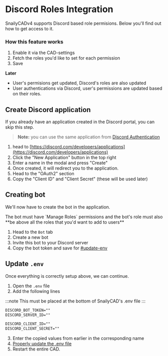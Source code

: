 # Discord Roles Integration

SnailyCADv4 supports Discord based role permisions. Below you'll find out how to get access to it.

### How this feature works

1. Enable it via the CAD-settings
2. Fetch the roles you'd like to set for each permission
3. Save

**Later**

- User's permisions get updated, Discord's roles are also updated
- User authentications via Discord, user's permissions are updated based on their roles.

## Create Discord application

If you already have an application created in the Discord portal, you can skip this step.

> **Note:** you can use the same application from [Discord Authentication](/docs/discord-integration/discord-authentication)

1. head to [https://discord.com/developers/applications](https://discord.com/developers/applications)
2. Click the "New Application" button in the top right
3. Enter a name in the modal and press "Create"
4. Once created, it will redirect you to the application.
5. Head to the "OAuth2" section
6. Copy the "Client ID" and "Client Secret" (these will be used later)

## Creating bot

We'll now have to create the bot in the application.

<span emoji="⚠">
  The bot must have `Manage Roles` permissions and the bot's role must also **be above all the roles
  that you'd want to add to users**
</span>

1. Head to the `Bot` tab
2. Create a new bot
3. Invite this bot to your Discord server
4. Copy the bot token and save for [#update-env](#update-env)

## Update `.env`

Once everything is correctly setup above, we can continue.

1. Open the `.env` file
2. Add the following lines

:::note
This must be placed at the bottom of SnailyCAD's .env file
:::

```txt
DISCORD_BOT_TOKEN=""
DISCORD_SERVER_ID=""

DISCORD_CLIENT_ID=""
DISCORD_CLIENT_SECRET=""
```

3. Enter the copied values from earlier in the corresponding name
4. [Properly update the .env file](/docs/guides/how-to-properly-update-env)
5. Restart the entire CAD.
